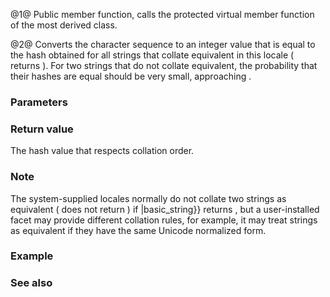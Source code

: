 {{cpp/locale/collate/title|hash|do_hash}}
{{cpp/locale/collate/navbar}}
{{dcl begin}}
{{dcl header|locale}}
{{dcl|num=1|1=
public:
long hash( const CharT* beg, const CharT* end ) const;
}}
{{dcl|num=2|1=
protected:
virtual long do_hash( const CharT* beg, const CharT* end ) const;
}}
{{dcl end}}

@1@ Public member function, calls the protected virtual member function {{tt|do_hash}} of the most derived class.

@2@ Converts the character sequence {{range|beg|end}} to an integer value that is equal to the hash obtained for all strings that collate equivalent in this locale ({{lc|compare()}} returns {{c|0}}). For two strings that do not collate equivalent, the probability that their hashes are equal should be very small, approaching {{c|1=1.0 / std::numeric_limits&lt;unsigned long&gt;::max()}}.

===Parameters===
{{par begin}}
{{par|beg|pointer to the first character in the sequence to hash}}
{{par|end|one past the end pointer for the sequence to hash}}
{{par end}}

===Return value===
The hash value that respects collation order.

===Note===
The system-supplied locales normally do not collate two strings as equivalent ({{lc|compare()}} does not return {{c|0}}) if {{l2tt|cpp/string/basic_string/operator_cmp|operator{{==}}|basic_string}} returns {{c|false}}, but a user-installed {{lc|std::collate}} facet may provide different collation rules, for example, it may treat strings as equivalent if they have the same Unicode normalized form.

===Example===
{{example
|Demonstrates a locale-aware unordered container.
|code=
#include &lt;iostream&gt;
#include &lt;locale&gt;
#include &lt;string&gt;
#include &lt;unordered_set&gt;

struct CollateHash
{
    template&lt;typename CharT&gt;
    long operator()(const std::basic_string&lt;CharT&gt;&amp; s) const
    {
        return std::use_facet&lt;std::collate&lt;CharT&gt;&gt;(std::locale()).hash(
                   &amp;s[0], &amp;s[0] + s.size()
               );
    }
};
struct CollateEq
{
    template&lt;typename CharT&gt;
    bool operator()(const std::basic_string&lt;CharT&gt;&amp; s1,
                    const std::basic_string&lt;CharT&gt;&amp; s2) const
    {
        return std::use_facet&lt;std::collate&lt;CharT&gt;&gt;(std::locale()).compare(
                     &amp;s1[0], &amp;s1[0] + s1.size(),
                     &amp;s2[0], &amp;s2[0] + s2.size()
               ) == 0;
    }
};

int main()
{
    std::locale::global(std::locale("en_US.utf8"));
    std::wcout.imbue(std::locale());

    std::unordered_set&lt;std::wstring, CollateHash, CollateEq&gt; s2 = {L"Foo", L"Bar"};
    for (auto&amp; str : s2)
        std::wcout &lt;&lt; str &lt;&lt; ' ';
    std::cout &lt;&lt; '\n';
}
|p=true
|output=
Bar Foo
}}

===See also===
{{dsc begin}}
{{dsc inc|cpp/string/basic_string/dsc hash}}
{{dsc end}}

{{langlinks|ja|zh}}